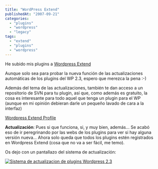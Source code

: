 ```yaml
---
title: "WordPress Extend"
publishedAt: "2007-09-21"
categories: 
  - "plugins"
  - "wordpress"
  - "legacy"
tags: 
  - "extend"
  - "plugins"
  - "wordpress"
---
```


He subido mis plugins a [Wordpress Extend](http://wordpress.org/extend/)

Aunque solo sea para probar la nueva función de las actualizaciones automáticas de los plugins del WP 2.3, espero que merezca la pena :-)

Además del tema de las actualizaciones, también te dan acceso a un repositorio de SVN para tu plugin, así que, como además es gratuito, la cosa es interesante para todo aquel que tenga un plugin para el WP (aunque en mi opinión debieran darle un pequeño lavado de cara a la interfaz)

[Wordpress Extend Profile](http://wordpress.org/extend/plugins/profile/RickGC)

**Actualización**: Pues si que funciona, si, y muy bien, además... Se acabó eso de ir peregrinando por las webs de los plugins para ver si hay alguna versión nueva... Ahora solo queda que todos los plugins estén registrados en Wordpress Extend (cosa que no va a ser fácil, me temo).

Os dejo con un pantallazo del sistema de actualización:

[![Sistema de actualizacion de plugins Wordpress 2.3](http://rick.jinlabs.com/wp-content/uploads/2007/09/sswpact.thumbnail.gif)](http://rick.jinlabs.com/wp-content/uploads/2007/09/sswpact.gif "Sistema de actualizacion de plugins Wordpress 2.3")
